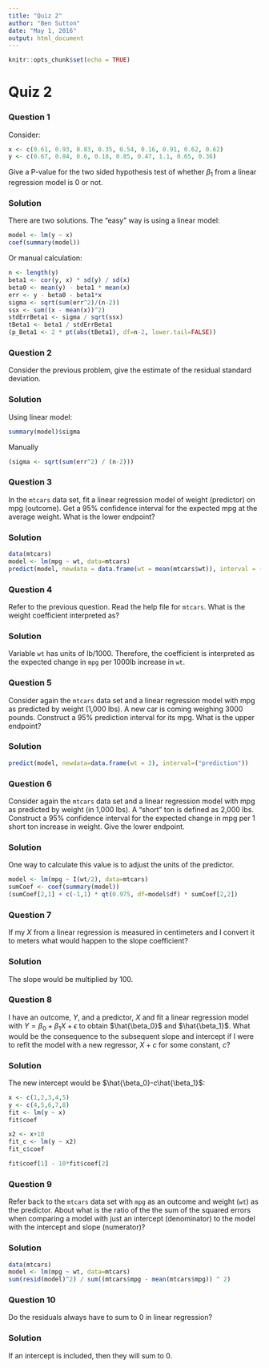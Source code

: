 ```yaml
---
title: "Quiz 2"
author: "Ben Sutton"
date: "May 1, 2016"
output: html_document
---
```


```r
knitr::opts_chunk$set(echo = TRUE)
```

# Quiz 2

### Question 1
Consider:
```r
x <- c(0.61, 0.93, 0.83, 0.35, 0.54, 0.16, 0.91, 0.62, 0.62)
y <- c(0.67, 0.84, 0.6, 0.18, 0.85, 0.47, 1.1, 0.65, 0.36)
```
Give a P-value for the two sided hypothesis test of whether $\beta_1$ from a linear regression model is 0 or not.

### Solution
There are two solutions. The "easy" way is using a linear model:
```r
model <- lm(y ~ x)
coef(summary(model))
```
Or manual calculation:
```r
n <- length(y)
beta1 <- cor(y, x) * sd(y) / sd(x)
beta0 <- mean(y) - beta1 * mean(x)
err <- y - beta0 - beta1*x
sigma <- sqrt(sum(err^2)/(n-2))
ssx <- sum((x - mean(x))^2)
stdErrBeta1 <- sigma / sqrt(ssx)
tBeta1 <- beta1 / stdErrBeta1
(p_Beta1 <- 2 * pt(abs(tBeta1), df=n-2, lower.tail=FALSE))
```

### Question 2
Consider the previous problem, give the estimate of the residual standard deviation.

### Solution
Using linear model:
```r
summary(model)$sigma
```
Manually
```r
(sigma <- sqrt(sum(err^2) / (n-2)))
```

### Question 3
In the `mtcars` data set, fit a linear regression model of weight (predictor) on mpg (outcome). Get a 95% confidence interval for the expected mpg at the average weight. What is the lower endpoint?

### Solution
```r
data(mtcars)
model <- lm(mpg ~ wt, data=mtcars)
predict(model, newdata = data.frame(wt = mean(mtcars$wt)), interval = ("confidence"))
```

### Question 4
Refer to the previous question. Read the help file for `mtcars`. What is the weight coefficient interpreted as?

### Solution
Variable `wt` has units of lb/1000. Therefore, the coefficient is interpreted as the expected change in `mpg` per 1000lb increase in `wt`.

### Question 5
Consider again the `mtcars` data set and a linear regression model with mpg as predicted by weight (1,000 lbs). A new car is coming weighing 3000 pounds. Construct a 95% prediction interval for its mpg. What is the upper endpoint?

### Solution
```r
predict(model, newdata=data.frame(wt = 3), interval=("prediction"))
```

### Question 6
Consider again the `mtcars` data set and a linear regression model with mpg as predicted by weight (in 1,000 lbs). A "short" ton is defined as 2,000 lbs. Construct a 95% confidence interval for the expected change in mpg per 1 short ton increase in weight. Give the lower endpoint.

### Solution
One way to calculate this value is to adjust the units of the predictor.
```r
model <- lm(mpg ~ I(wt/2), data=mtcars)
sumCoef <- coef(summary(model))
(sumCoef[2,1] + c(-1,1) * qt(0.975, df=model$df) * sumCoef[2,2])
```

### Question 7
If my $X$ from a linear regression is measured in centimeters and I convert it to meters what would happen to the slope coefficient?

### Solution
The slope would be multiplied by 100.

### Question 8
I have an outcome, $Y$, and a predictor, $X$ and fit a linear regression model with $Y=\beta_0+\beta_1X+\epsilon$ to obtain $\hat{\beta_0}$ and $\hat{\beta_1}$. What would be the consequence to the subsequent slope and intercept if I were to refit the model with a new regressor, $X+c$ for some constant, $c$?

### Solution
The new intercept would be $\hat{\beta_0}-c\hat{\beta_1}$:
```r
x <- c(1,2,3,4,5)
y <- c(4,5,6,7,8)
fit <- lm(y ~ x)
fit$coef

x2 <- x+10
fit_c <- lm(y ~ x2)
fit_c$coef

fit$coef[1] - 10*fit$coef[2]
```

### Question 9
Refer back to the `mtcars` data set with `mpg` as an outcome and weight (`wt`) as the predictor. About what is the ratio of the the sum of the squared errors when comparing a model with just an intercept (denominator) to the model with the intercept and slope (numerator)?

### Solution
```r
data(mtcars)
model <- lm(mpg ~ wt, data=mtcars)
sum(resid(model)^2) / sum((mtcars$mpg - mean(mtcars$mpg)) ^ 2)
```

### Question 10
Do the residuals always have to sum to 0 in linear regression?

### Solution
If an intercept is included, then they will sum to 0.